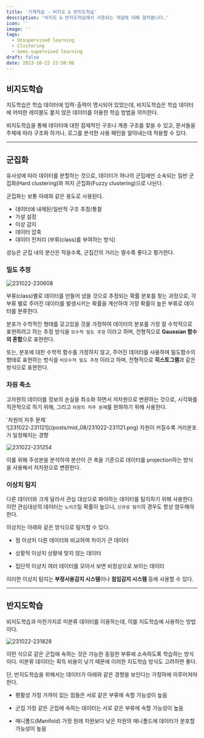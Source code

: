 ```yaml
---
title: '기계학습 - 비지도 & 반지도학습'
description: '비지도 & 반지도학습에서 사용되는 개념에 대해 알아봅니다.'
icon: ''
image: ''
tags:
  - Unsupervised learning
  - Clustering
  - Semi-supervised learning
draft: false
date: 2023-10-22 22:58:06
---
```


## 비지도학습

지도학습은 학습 데이터에 입력-출력이 명시되어 있었는데, 비지도학습은 학습 데이터에 어떠한 레이블도 붙지 않은 데이터를 이용한 학습 방법을 의미한다.

비지도학습을 통해 데이터에 대한 잠재적인 구조나 계층 구조를 찾을 수 있고, 문서들을 주제에 따라 구조화 하거나, 로그를 분석한 사용 패턴을 알아내는데 적용할 수 있다.

---

## 군집화

유사성에 따라 데이터를 분할하는 것으로, 데이터가 하나의 군집에만 소속되는 일반 군집화(Hard clustering)와 퍼지 군집화(Fuzzy clustering)으로 나뉜다.

군집화는 보통 아래와 같은 용도로 사용된다.

- 데이터에 내제된/일반적 구조 추정/통찰
- 가설 설정
- 이상 감지
- 데이터 압축
- 데이터 전처리 (부류(class)를 부여하는 방식)

성능은 군집 내의 분산은 작을수록, 군집간의 거리는 멀수록 좋다고 평가한다.

### 밀도 추정

![231022-230608](/posts/mid_08/231022-230608.png)

부류(class)별로 데이터를 만들어 냈을 것으로 추정되는 확률 분포를 찾는 과정으로, 각 부류 별로 주어진 데이터를 발생시키는 확률을 계산하여 가장 확률이 높은 부류로 데이터를 분류한다.

분포가 수학적인 형태를 갖고있을 것을 가정하여 데이터의 분포를 가장 잘 수학적으로 표현하려고 하는 추정 방식을 `모수적 밀도 추정` 이라고 하며, 전형적으로 **Gaussian 함수의 혼합**으로 표현한다.

또는, 분포에 대한 수학적 함수를 가정하지 않고, 주어진 데이터를 사용하여 밀도함수의 형태로 표현하는 방식을 `비모수적 밀도 추정` 이라고 하며, 전형적으로 **히스토그램**과 같은 방식으로 표현한다.

### 차원 축소

고차원의 데이터를 정보의 손실을 최소화 하면서 저차원으로 변환하는 것으로, 시각화를 직관적으로 하기 위해, 그리고 `차원의 저주 문제`를 완화하기 위해 사용한다.

<tip>
  `차원의 저주 문제`
  <br />
  ![231022-231121](/posts/mid_08/231022-231121.png)
  차원이 커질수록 거리분포가 일정해지는 경향
</tip>

![231022-231254](/posts/mid_08/231022-231254.png)

이를 위해 주성분을 분석하여 분산이 큰 축을 기준으로 데이터를 projection하는 방식을 사용해서 저차원으로 변환한다.

### 이상치 탐지

다른 데이터와 크게 달라서 관심 대상으로 봐야하는 데이터를 탐지하기 위해 사용한다.
이런 관심대상의 데이터는 `노이즈`일 확률이 높으나, `신규성 탐지`의 경우도 항상 염두해야 한다.

이상치는 아래와 같은 방식으로 탐지할 수 있다.

- 점 이상치
  다른 데이터와 비교하여 차이가 큰 데이터

- 상황적 이상치
  상황에 맞지 않는 데이터

- 집단적 이상치
  여러 데이터를 모아서 보면 비정상으로 보이는 데이터

이러한 이상치 탐지는 **부정사용감지 시스템**이나 **침임감지 시스템** 등에 사용할 수 있다.

---

## 반지도학습

비지도학습과 마찬가지로 미분류 데이터를 이용하는데, 이를 지도학습에 사용하는 방법이다.

![231022-231828](/posts/mid_08/231022-231828.png)

이런 식으로 같은 군집에 속하는 것은 가능한 동일한 부류에 소속하도록 학습하는 방식이다.
미분류 데이터는 획득 비용이 낮기 때문에 이러한 지도학습 방식도 고려하면 좋다.

단, 반지도학습을 위해서는 데이터가 아래와 같은 경향을 보인다는 가정하에 이루어져야 한다.

- 평활성 가정
  가까이 있는 점들은 서로 같은 부류에 속할 가능성이 높음

- 군집 가정
  같은 군집에 속하는 데이터는 서로 같은 부류에 속할 가능성이 높음

- 매니폴드(Manifold) 가정
  원래 차원보다 낮은 차원의 매니폴드에 데이터가 분포할 가능성이 높음